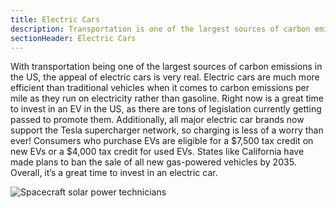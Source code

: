 ```yaml
---
title: Electric Cars
description: Transportation is one of the largest sources of carbon emissions in the US
sectionHeader: Electric Cars
---
```


With transportation being one of the largest sources of carbon emissions in the US, the appeal of electric cars is very real. Electric cars are much more efficient than traditional vehicles when it comes to carbon emissions per mile as they run on electricity rather than gasoline. Right now is a great time to invest in an EV in the US, as there are tons of legislation currently getting passed to promote them. Additionally, all major electric car brands now support the Tesla supercharger network, so charging is less of a worry than ever! Consumers who purchase EVs are eligible for a $7,500 tax credit on new EVs or a $4,000 tax credit for used EVs. States like California have made plans to ban the sale of all new gas-powered vehicles by 2035. Overall, it’s a great time to invest in an electric car.

<img src="/images/electric_cars.avif" alt="Spacecraft solar power technicians"/>
